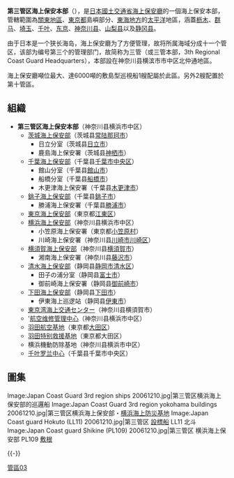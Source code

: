 {{多個問題|
{{unreferenced|time=2014-05-22T23:53:48+00:00}}
{{Copyedit translation}}
{{Expand|time=2014-05-23T00:31:53+00:00}}
}}
'''第三管区海上保安本部'''（{{lang|ja|だいさんかんくかいじょうほあんほんぶ}}），是[[日本|日本]][[國土交通省|國土交通省]][[海上保安廳|海上保安廳]]的一個海上保安本部，管轄範圍為[[關東地區|關東地區]]、[[東京都|東京都]]島嶼部分、[[東海地方|東海地方]]的[[太平洋|太平洋]]地區，涵蓋[[枥木|枥木]]、[[群马|群马]]、[[埼玉縣|埼玉]]、[[千葉縣|千叶]]、[[东京|东京]]、[[神奈川县|神奈川县]]、[[山梨县|山梨县]]以及[[静冈县|静冈县]]。

由于日本是一个狭长海岛，海上保安廳为了方便管理，故将所属海域分成十一个管区，该部为编号第三个的管理部门，故简称为三管（或三管本部，3th Regional Coast Guard Headquarters），本部設在神奈川县横滨市市中区北仲通地區。

海上保安廳噸位最大、達6000噸的敷島型巡視船1艘配屬於此區。另外2艘配置於第十管區。

== 組織 ==
* '''第三管区海上保安本部'''（神奈川县横浜市中区）
** [[茨城海上保安部|茨城海上保安部]]（茨城县[[常陆那珂市|常陆那珂市]]）
*** 日立分室（茨城县[[日立市|日立市]]）
*** 鹿島海上保安署（茨城县[[神栖市|神栖市]]）
** [[千葉海上保安部|千葉海上保安部]]（千葉县[[千葉市|千葉市]][[中央区_(千葉市)|中央区]]）
*** 館山分室（千葉县[[館山市|館山市]]）
*** 船橋分室（千葉县[[船橋市|船橋市]]）
*** 木更津海上保安署（千葉县[[木更津市|木更津市]]）
** [[銚子海上保安部|銚子海上保安部]]（千葉县[[銚子市|銚子市]]）
*** 勝浦海上保安署（千葉县[[勝浦市|勝浦市]]）
** [[東京海上保安部|東京海上保安部]]（東京都[[江東区|江東区]]）
** [[横浜海上保安部|横浜海上保安部]]（神奈川县横浜市中区）
*** 小笠原海上保安署（東京都[[小笠原村|小笠原村]]）
*** 川崎海上保安署（神奈川县[[川崎市|川崎市]][[川崎区|川崎区]]）
** [[横須賀海上保安部|横須賀海上保安部]]（神奈川县[[横須賀市|横須賀市]]）
*** 湘南海上保安署（神奈川县[[藤沢市|藤沢市]]）
** [[清水海上保安部|清水海上保安部]]（静岡县[[静岡市|静岡市]][[清水区_(日本)|清水区]]）
*** 田子の浦分室（静岡县[[富士市|富士市]]）
*** 御前崎海上保安署（静岡县[[御前崎市|御前崎市]]）
** [[下田海上保安部|下田海上保安部]]（静岡县[[下田市|下田市]]）
*** 伊東海上巡逻站（静岡县[[伊東市|伊東市]]）
** [[東京湾海上交通センター|東京湾海上交通センター]]（神奈川县横須賀市）
** '[[航空维修管理中心|航空维修管理中心]]（神奈川县横浜市中区）
** [[羽田航空基地|羽田航空基地]]（東京都[[大田区|大田区]]）
** [[羽田特别救援基地|羽田特别救援基地]]（東京都大田区）
** 横浜機動防除基地（神奈川县横浜市中区）
** [[千叶罗兰中心|千叶罗兰中心]]（千葉县千葉市中央区）

== 圖集 ==
<gallery>
Image:Japan Coast Guard 3rd region ships 20061210.jpg|第三管区横浜海上保安部的巡邏船
Image:Japan Coast Guard 3rd region yokohama buildings 20061210.jpg|第三管区横浜海上保安部・[[横浜海上防災基地|横浜海上防災基地]]
Image:Japan Coast guard Hokuto (LL11) 20061210.jpg|第三管区 [[設標船|設標船]] LL11 北斗
Image:Japan Coast guard Shikine (PL109) 20061210.jpg|第三管区 横浜海上保安部 PL109 [[しれとこ型巡視船|敷根]]
</gallery>

{{refend}}
{{-}}
{{海上保安廳}}

[[Category:海上保安廳|管區03]]